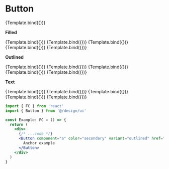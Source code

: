 
# Button

<Meta title="design/button" component={Button} />


<Canvas>
  <Story
    name="button"
    args={{
      color: 'primary',
      component: 'button',
      children: 'Button',
      variant: 'filled',
    }}
  >
    {Template.bind({})}
  </Story>
</Canvas>

<ArgsTable story="button" />

__Filled__

<Canvas>
  <Story
    name="filled-primary"
    args={{
      color: 'primary',
      component: 'button',
      children: 'Primary',
      variant: 'filled',
    }}
  >
    {Template.bind({})}
  </Story>
  <Story
    name="filled-secondary"
    args={{
      color: 'secondary',
      component: 'button',
      children: 'Secondary',
      variant: 'filled',
    }}
  >
    {Template.bind({})}
  </Story>
  <Story
    name="filled-success"
    args={{
      color: 'success',
      component: 'button',
      children: 'Success',
      variant: 'filled',
    }}
  >
    {Template.bind({})}
  </Story>
  <Story
    name="filled-error"
    args={{
      color: 'error',
      component: 'button',
      children: 'Error',
      variant: 'filled',
    }}
  >
    {Template.bind({})}
  </Story>
  <Story
    name="filled-warn"
    args={{
      color: 'warn',
      component: 'button',
      children: 'Warn',
      variant: 'filled',
    }}
  >
    {Template.bind({})}
  </Story>
</Canvas>

__Outlined__

<Canvas>
  <Story
    name="outlined-primary"
    args={{
      color: 'primary',
      component: 'button',
      children: 'Primary',
      variant: 'outlined',
    }}
  >
    {Template.bind({})}
  </Story>
  <Story
    name="outlined-secondary"
    args={{
      color: 'secondary',
      component: 'button',
      children: 'Secondary',
      variant: 'outlined',
    }}
  >
    {Template.bind({})}
  </Story>
  <Story
    name="outlined-success"
    args={{
      color: 'success',
      component: 'button',
      children: 'Success',
      variant: 'outlined',
    }}
  >
    {Template.bind({})}
  </Story>
  <Story
    name="outlined-error"
    args={{
      color: 'error',
      component: 'button',
      children: 'Error',
      variant: 'outlined',
    }}
  >
    {Template.bind({})}
  </Story>
  <Story
    name="outlined-warn"
    args={{
      color: 'warn',
      component: 'button',
      children: 'Warn',
      variant: 'outlined',
    }}
  >
    {Template.bind({})}
  </Story>
</Canvas>

__Text__

<Canvas>
  <Story
    name="text-primary"
    args={{
      color: 'primary',
      component: 'button',
      children: 'Primary',
      variant: 'text',
    }}
  >
    {Template.bind({})}
  </Story>
  <Story
    name="text-secondary"
    args={{
      color: 'secondary',
      component: 'button',
      children: 'Secondary',
      variant: 'text',
    }}
  >
    {Template.bind({})}
  </Story>
  <Story
    name="text-success"
    args={{
      color: 'success',
      component: 'button',
      children: 'Success',
      variant: 'text',
    }}
  >
    {Template.bind({})}
  </Story>
  <Story
    name="text-error"
    args={{
      color: 'error',
      component: 'button',
      children: 'Error',
      variant: 'text',
    }}
  >
    {Template.bind({})}
  </Story>
  <Story
    name="text-warn"
    args={{
      color: 'warn',
      component: 'button',
      children: 'Warn',
      variant: 'text',
    }}
  >
    {Template.bind({})}
  </Story>
</Canvas>

```jsx dark
import { FC } from 'react'
import { Button } from '@/design/ui'

const Example: FC = () => {
  return (
    <div>
      {/* ...code */}
      <Button component="a" color="secondary" variant="outlined" href="#">
        Anchor example
      </Button>
    </div>
  )
}
```
